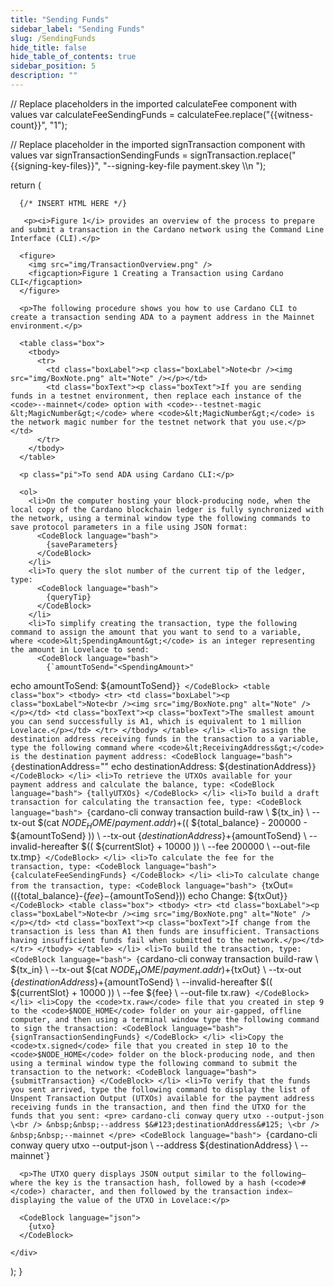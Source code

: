 ```yaml
---
title: "Sending Funds"
sidebar_label: "Sending Funds"
slug: /SendingFunds
hide_title: false
hide_table_of_contents: true
sidebar_position: 5
description: ""
---
```





  // Replace placeholders in the imported calculateFee component with values
  var calculateFeeSendingFunds = calculateFee.replace("{{witness-count}}", "1");

  // Replace placeholder in the imported signTransaction component with values
  var signTransactionSendingFunds = signTransaction.replace("{{signing-key-files}}", "--signing-key-file payment.skey \\\n  ");

  return (
    <div>

      {/* INSERT HTML HERE */}

       <p><i>Figure 1</i> provides an overview of the process to prepare and submit a transaction in the Cardano network using the Command Line Interface (CLI).</p>

      <figure>
        <img src="img/TransactionOverview.png" />
        <figcaption>Figure 1 Creating a Transaction using Cardano CLI</figcaption>
      </figure>

      <p>The following procedure shows you how to use Cardano CLI to create a transaction sending ADA to a payment address in the Mainnet environment.</p>

      <table class="box">
        <tbody>
          <tr>
            <td class="boxLabel"><p class="boxLabel">Note<br /><img src="img/BoxNote.png" alt="Note" /></p></td>
            <td class="boxText"><p class="boxText">If you are sending funds in a testnet environment, then replace each instance of the <code>--mainnet</code> option with <code>--testnet-magic &lt;MagicNumber&gt;</code> where <code>&lt;MagicNumber&gt;</code> is the network magic number for the testnet network that you use.</p></td>
          </tr>
        </tbody>
      </table>

      <p class="pi">To send ADA using Cardano CLI:</p>

      <ol>
        <li>On the computer hosting your block-producing node, when the local copy of the Cardano blockchain ledger is fully synchronized with the network, using a terminal window type the following commands to save protocol parameters in a file using JSON format:
          <CodeBlock language="bash">
            {saveParameters}
          </CodeBlock>
        </li>
        <li>To query the slot number of the current tip of the ledger, type:
          <CodeBlock language="bash">
            {queryTip}
          </CodeBlock>
        </li>
        <li>To simplify creating the transaction, type the following command to assign the amount that you want to send to a variable, where <code>&lt;SpendingAmount&gt;</code> is an integer representing the amount in Lovelace to send:
          <CodeBlock language="bash">
            {`amountToSend="<SpendingAmount>"
echo amountToSend: $\{amountToSend\}`}
          </CodeBlock>
          <table class="box">
            <tbody>
              <tr>
                <td class="boxLabel"><p class="boxLabel">Note<br /><img src="img/BoxNote.png" alt="Note" /></p></td>
                <td class="boxText"><p class="boxText">The smallest amount you can send successfully is ₳1, which is equivalent to 1 million Lovelace.</p></td>
              </tr>
            </tbody>
          </table>
        </li>
        <li>To assign the destination address receiving funds in the transaction to a variable, type the following command where <code>&lt;ReceivingAddress&gt;</code> is the destination payment address:
          <CodeBlock language="bash">
            {`destinationAddress="<ReceivingAddress>"
echo destinationAddress: $\{destinationAddress\}`}
          </CodeBlock>
        </li>
        <li>To retrieve the UTXOs available for your payment address and calculate the balance, type:
          <CodeBlock language="bash">
            {tallyUTXOs}
          </CodeBlock>
        </li>
        <li>To build a draft transaction for calculating the transaction fee, type:
          <CodeBlock language="bash">
            {`cardano-cli conway transaction build-raw \\
$\{tx_in\} \\
  --tx-out $(cat $NODE_HOME/payment.addr)+$(( $\{total_balance\} - 200000 - $\{amountToSend\} )) \\
  --tx-out $\{destinationAddress\}+$\{amountToSend\} \\
  --invalid-hereafter $(( $\{currentSlot\} + 10000 )) \\
  --fee 200000 \\
  --out-file tx.tmp`}
          </CodeBlock>
        </li>
        <li>To calculate the fee for the transaction, type:
          <CodeBlock language="bash">
            {calculateFeeSendingFunds}
          </CodeBlock>
        </li>
        <li>To calculate change from the transaction, type:
          <CodeBlock language="bash">
            {`txOut=$(($\{total_balance\}-$\{fee\}-$\{amountToSend\}))
echo Change: $\{txOut\}`}
          </CodeBlock>
          <table class="box">
            <tbody>
              <tr>
                <td class="boxLabel"><p class="boxLabel">Note<br /><img src="img/BoxNote.png" alt="Note" /></p></td>
                <td class="boxText"><p class="boxText">If change from the transaction is less than ₳1 then funds are insufficient. Transactions having insufficient funds fail when submitted to the network.</p></td>
              </tr>
            </tbody>
          </table>
        </li>
        <li>To build the transaction, type:
          <CodeBlock language="bash">
            {`cardano-cli conway transaction build-raw \\
$\{tx_in\} \\
  --tx-out $(cat $NODE_HOME/payment.addr)+$\{txOut\} \\
  --tx-out $\{destinationAddress\}+$\{amountToSend\} \\
  --invalid-hereafter $(( $\{currentSlot\} + 10000 )) \\
  --fee $\{fee\} \\
  --out-file tx.raw`}
          </CodeBlock>
        </li>
        <li>Copy the <code>tx.raw</code> file that you created in step 9 to the <code>$NODE_HOME</code> folder on your air-gapped, offline computer, and then using a terminal window type the following command to sign the transaction:
          <CodeBlock language="bash">
            {signTransactionSendingFunds}
          </CodeBlock>
        </li>
        <li>Copy the <code>tx.signed</code> file that you created in step 10 to the <code>$NODE_HOME</code> folder on the block-producing node, and then using a terminal window type the following command to submit the transaction to the network:
          <CodeBlock language="bash">
            {submitTransaction}
          </CodeBlock>
        </li>
        <li>To verify that the funds you sent arrived, type the following command to display the list of Unspent Transaction Output (UTXOs) available for the payment address receiving funds in the transaction, and then find the UTXO for the funds that you sent:
          <pre>
            cardano-cli conway query utxo --output-json \<br />
            &nbsp;&nbsp;--address $&#123;destinationAddress&#125; \<br />
            &nbsp;&nbsp;--mainnet
          </pre>
          <CodeBlock language="bash">
            {`cardano-cli conway query utxo --output-json \\
  --address $\{destinationAddress\} \\
  --mainnet`}
          </CodeBlock>
        </li>
      </ol>

      <p>The UTXO query displays JSON output similar to the following—where the key is the transaction hash, followed by a hash (<code>#</code>) character, and then followed by the transaction index—displaying the value of the UTXO in Lovelace:</p>

      <CodeBlock language="json">
        {utxo}
      </CodeBlock>

    </div>
  );
}

<HTMLContent />

